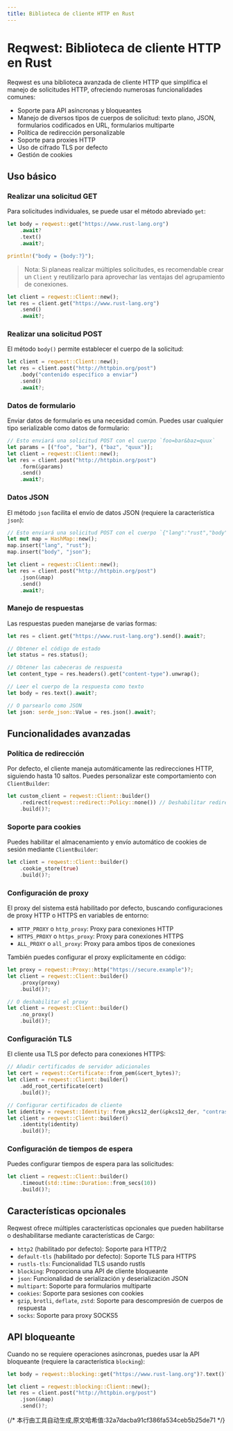 ```yaml
---
title: Biblioteca de cliente HTTP en Rust
---
```


# Reqwest: Biblioteca de cliente HTTP en Rust


<LinkCard
  href="https://docs.rs/reqwest/latest/reqwest/"
  title="reqwest"
  description="reqwest"
/>

Reqwest es una biblioteca avanzada de cliente HTTP que simplifica el manejo de solicitudes HTTP, ofreciendo numerosas funcionalidades comunes:

- Soporte para API asíncronas y bloqueantes
- Manejo de diversos tipos de cuerpos de solicitud: texto plano, JSON, formularios codificados en URL, formularios multiparte
- Política de redirección personalizable
- Soporte para proxies HTTP
- Uso de cifrado TLS por defecto
- Gestión de cookies

## Uso básico

### Realizar una solicitud GET

Para solicitudes individuales, se puede usar el método abreviado `get`:

```rust
let body = reqwest::get("https://www.rust-lang.org")
    .await?
    .text()
    .await?;

println!("body = {body:?}");
```

> Nota: Si planeas realizar múltiples solicitudes, es recomendable crear un `Client` y reutilizarlo para aprovechar las ventajas del agrupamiento de conexiones.

```rust
let client = reqwest::Client::new();
let res = client.get("https://www.rust-lang.org")
    .send()
    .await?;
```

### Realizar una solicitud POST

El método `body()` permite establecer el cuerpo de la solicitud:

```rust
let client = reqwest::Client::new();
let res = client.post("http://httpbin.org/post")
    .body("contenido específico a enviar")
    .send()
    .await?;
```

### Datos de formulario

Enviar datos de formulario es una necesidad común. Puedes usar cualquier tipo serializable como datos de formulario:

```rust
// Esto enviará una solicitud POST con el cuerpo `foo=bar&baz=quux`
let params = [("foo", "bar"), ("baz", "quux")];
let client = reqwest::Client::new();
let res = client.post("http://httpbin.org/post")
    .form(&params)
    .send()
    .await?;
```

### Datos JSON

El método `json` facilita el envío de datos JSON (requiere la característica `json`):

```rust
// Esto enviará una solicitud POST con el cuerpo `{"lang":"rust","body":"json"}`
let mut map = HashMap::new();
map.insert("lang", "rust");
map.insert("body", "json");

let client = reqwest::Client::new();
let res = client.post("http://httpbin.org/post")
    .json(&map)
    .send()
    .await?;
```

### Manejo de respuestas

Las respuestas pueden manejarse de varias formas:

```rust
let res = client.get("https://www.rust-lang.org").send().await?;

// Obtener el código de estado
let status = res.status();

// Obtener las cabeceras de respuesta
let content_type = res.headers().get("content-type").unwrap();

// Leer el cuerpo de la respuesta como texto
let body = res.text().await?;

// O parsearlo como JSON
let json: serde_json::Value = res.json().await?;
```

## Funcionalidades avanzadas

### Política de redirección

Por defecto, el cliente maneja automáticamente las redirecciones HTTP, siguiendo hasta 10 saltos. Puedes personalizar este comportamiento con `ClientBuilder`:

```rust
let custom_client = reqwest::Client::builder()
    .redirect(reqwest::redirect::Policy::none()) // Deshabilitar redirecciones
    .build()?;
```

### Soporte para cookies

Puedes habilitar el almacenamiento y envío automático de cookies de sesión mediante `ClientBuilder`:

```rust
let client = reqwest::Client::builder()
    .cookie_store(true)
    .build()?;
```

### Configuración de proxy

El proxy del sistema está habilitado por defecto, buscando configuraciones de proxy HTTP o HTTPS en variables de entorno:

- `HTTP_PROXY` o `http_proxy`: Proxy para conexiones HTTP
- `HTTPS_PROXY` o `https_proxy`: Proxy para conexiones HTTPS
- `ALL_PROXY` o `all_proxy`: Proxy para ambos tipos de conexiones

También puedes configurar el proxy explícitamente en código:

```rust
let proxy = reqwest::Proxy::http("https://secure.example")?;
let client = reqwest::Client::builder()
    .proxy(proxy)
    .build()?;

// O deshabilitar el proxy
let client = reqwest::Client::builder()
    .no_proxy()
    .build()?;
```

### Configuración TLS

El cliente usa TLS por defecto para conexiones HTTPS:

```rust
// Añadir certificados de servidor adicionales
let cert = reqwest::Certificate::from_pem(&cert_bytes)?;
let client = reqwest::Client::builder()
    .add_root_certificate(cert)
    .build()?;

// Configurar certificados de cliente
let identity = reqwest::Identity::from_pkcs12_der(&pkcs12_der, "contraseña")?;
let client = reqwest::Client::builder()
    .identity(identity)
    .build()?;
```

### Configuración de tiempos de espera

Puedes configurar tiempos de espera para las solicitudes:

```rust
let client = reqwest::Client::builder()
    .timeout(std::time::Duration::from_secs(10))
    .build()?;
```

## Características opcionales

Reqwest ofrece múltiples características opcionales que pueden habilitarse o deshabilitarse mediante características de Cargo:

- `http2` (habilitado por defecto): Soporte para HTTP/2
- `default-tls` (habilitado por defecto): Soporte TLS para HTTPS
- `rustls-tls`: Funcionalidad TLS usando rustls
- `blocking`: Proporciona una API de cliente bloqueante
- `json`: Funcionalidad de serialización y deserialización JSON
- `multipart`: Soporte para formularios multiparte
- `cookies`: Soporte para sesiones con cookies
- `gzip`, `brotli`, `deflate`, `zstd`: Soporte para descompresión de cuerpos de respuesta
- `socks`: Soporte para proxy SOCKS5

## API bloqueante

Cuando no se requiere operaciones asíncronas, puedes usar la API bloqueante (requiere la característica `blocking`):

```rust
let body = reqwest::blocking::get("https://www.rust-lang.org")?.text()?;

let client = reqwest::blocking::Client::new();
let res = client.post("http://httpbin.org/post")
    .json(&map)
    .send()?;
```
{/* 本行由工具自动生成,原文哈希值:32a7dacba91cf386fa534ceb5b25de71 */}